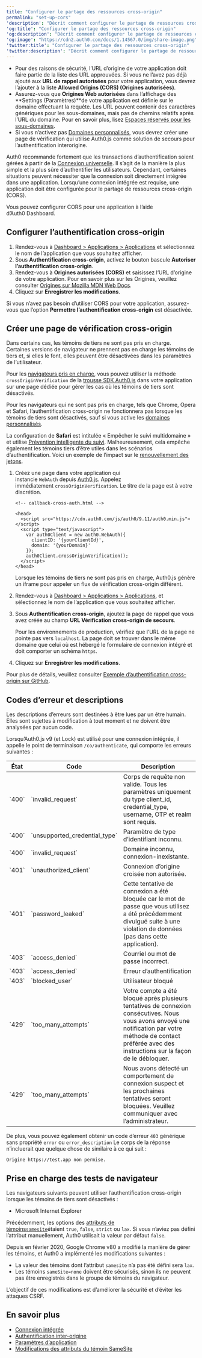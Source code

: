 ---
title: "Configurer le partage des ressources cross-origin"
permalink: "set-up-cors"
'description': "Décrit comment configurer le partage de ressources cross-origin (CORS) pour une application enregistrée auprès d’Auth0 à l’aide d’Auth0 Dashboard."
'og:title': "Configurer le partage des ressources cross-origin"
'og:description': "Décrit comment configurer le partage de ressources cross-origin (CORS) pour une application enregistrée auprès d’Auth0 à l’aide d’Auth0 Dashboard."
'og:image': "https://cdn2.auth0.com/docs/1.14567.0/img/share-image.png"
'twitter:title': "Configurer le partage des ressources cross-origin"
'twitter:description': "Décrit comment configurer le partage de ressources cross-origin (CORS) pour une application enregistrée auprès d’Auth0 à l’aide d’Auth0 Dashboard."
---

<Card title="Avant de commencer">

* Pour des raisons de sécurité, l’URL d’origine de votre application doit faire partie de la liste des URL approuvées. Si vous ne l’avez pas déjà ajouté aux **URL de rappel autorisées** pour votre application, vous devrez l’ajouter à la liste **Allowed Origins (CORS) (Origines autorisées)**.
* Assurez-vous que **Origines Web autorisées** dans l’affichage des **Settings (Paramètres)**de votre application est définie sur le domaine effectuant la requête. Les URL peuvent contenir des caractères génériques pour les sous-domaines, mais pas de chemins relatifs après l’URL du domaine. Pour en savoir plus, lisez [Espaces réservés pour les sous-domaines](https://auth0.com/docs/get-started/applications/wildcards-for-subdomains).
* Si vous n’activez pas [Domaines personnalisés](https://auth0.com/docs/customize/custom-domains), vous devrez créer une page de vérification qui utilise Auth0.js comme solution de secours pour l’authentification interorigine.

</Card>

Auth0 recommande fortement que les transactions d’authentification soient gérées à partir de la [Connexion universelle](/docs/fr-ca/authenticate/login/auth0-universal-login). Il s’agit de la manière la plus simple et la plus sûre d’authentifier les utilisateurs. Cependant, certaines situations peuvent nécessiter que la connexion soit directement intégrée dans une application. Lorsqu’une connexion intégrée est requise, une application doit être configurée pour le partage de ressources cross-origin (CORS).

Vous pouvez configurer CORS pour une application à l’aide d’Auth0 Dashboard.

## Configurer l’authentification cross-origin

1. Rendez-vous à [Dashboard > Applications > Applications](https://manage.auth0.com/#/applications) et sélectionnez le nom de l’application que vous souhaitez afficher.
2. Sous **Authentification cross-origin**, activez le bouton bascule **Autoriser l’authentification cross-origin**.
3. Rendez-vous à **Origines autorisées (CORS)** et saisissez l‘URL d’origine de votre application. Pour en savoir plus sur les Origines, veuillez consulter [Origines sur Mozilla MDN Web Docs](https://developer.mozilla.org/en-US/docs/Web/HTTP/Headers/Origin).
4. Cliquez sur **Enregistrer les modifications**.

<Callout icon="file-lines" color="#0EA5E9" iconType="regular">

Si vous n’avez pas besoin d’utiliser CORS pour votre application, assurez-vous que l’option **Permettre l’authentification cross-origin** est désactivée.

</Callout>

## Créer une page de vérification cross-origin

Dans certains cas, les témoins de tiers ne sont pas pris en charge. Certaines versions de navigateur ne prennent pas en charge les témoins de tiers et, si elles le font, elles peuvent être désactivées dans les paramètres de l’utilisateur.

Pour les [navigateurs pris en charge](#browser-testing-support), vous pouvez utiliser la méthode `crossOriginVerification` de la [trousse SDK Auth0.js](/docs/fr-ca/libraries/auth0js) dans votre application sur une page dédiée pour gérer les cas où les témoins de tiers sont désactivés.

Pour les navigateurs qui ne sont pas pris en charge, tels que Chrome, Opera et Safari, l’authentification cross-origin ne fonctionnera pas lorsque les témoins de tiers sont désactivés, sauf si vous active les [domaines personnalisés](/docs/fr-ca/customize/custom-domains).

<Callout icon="file-lines" color="#0EA5E9" iconType="regular">

La configuration de **Safari** est intitulée « Empêcher le suivi multidomaine » et utilise [Prévention intelligente du suivi](https://webkit.org/blog/7675/intelligent-tracking-prevention/). Malheureusement, cela empêche également les témoins tiers d’être utiles dans les scénarios d’authentification. Voici un exemple de l’impact sur le [renouvellement des jetons](https://auth0.com/docs/api-auth/token-renewal-in-safari).

</Callout>

1. Créez une page dans votre application qui instancie `WebAuth` depuis [Auth0.js](/docs/fr-ca/libraries/auth0js). Appelez immédiatement `crossOriginVerification`. Le titre de la page est à votre discrétion.

   

   ``` lines
   <!-- callback-cross-auth.html -->

   <head>
     <script src="https://cdn.auth0.com/js/auth0/9.11/auth0.min.js"></script>
     <script type="text/javascript">
       var auth0Client = new auth0.WebAuth({
         clientID: '{yourClientId}',
         domain: '{yourDomain}'
       });
       auth0Client.crossOriginVerification();
     </script>
   </head>
   ```

   

   

   Lorsque les témoins de tiers ne sont pas pris en charge, Auth0.js génère un iframe pour appeler un flux de vérification cross-origin différent.
2. Rendez-vous à [Dashboard > Applications > Applications](https://manage.auth0.com/#/applications), et sélectionnez le nom de l’application que vous souhaitez afficher.
3. Sous **Authentification cross-origin**, ajoutez la page de rappel que vous avez créée au champ **URL Vérification cross-origin de secours**.

   <Warning>

   Pour les environnements de production, vérifiez que l’URL de la page ne pointe pas vers `localhost`. La page doit se trouver dans le même domaine que celui où est hébergé le formulaire de connexion intégré et doit comporter un schéma `https`.

   </Warning>

4. Cliquez sur **Enregistrer les modifications**.

Pour plus de détails, veuillez consulter [Exemple d’authentification cross-origin sur GitHub](https://github.com/auth0/lock/blob/master/support/callback-cross-auth.html).

## Codes d’erreur et descriptions

<Warning>

Les descriptions d’erreurs sont destinées à être lues par un être humain. Elles sont sujettes à modification à tout moment et ne doivent être analysées par aucun code.

</Warning>

Lorsqu’Auth0.js v9 (et Lock) est utilisé pour une connexion intégrée, il appelle le point de terminaison `/co/authenticate`, qui comporte les erreurs suivantes :

<table class="table"><thead>
<tr>
<th><strong>État</strong></th>
<th><strong>Code</strong></th>
<th><strong>Description</strong></th>
</tr>
</thead>
<tbody>
<tr>
<td>`400`</td>
<td>`invalid_request`</td>
<td>Corps de requête non valide. Tous les paramètres uniquement du type client_id, credential_type, username, OTP et realm sont requis.</td>
</tr>
<tr>
<td>`400`</td>
<td>`unsupported_credential_type`</td>
<td>Paramètre de type d’identifiant inconnu.</td>
</tr>
<tr>
<td>`400`</td>
<td>`invalid_request`</td>
<td>Domaine inconnu, connexion-inexistante.</td>
</tr>
<tr>
<td>`401`</td>
<td>`unauthorized_client`</td>
<td>Connexion d’origine croisée non autorisée.</td>
</tr>
<tr>
<td>`401`</td>
<td>`password_leaked`</td>
<td>Cette tentative de connexion a été bloquée car le mot de passe que vous utilisez a été précédemment divulgué suite à une violation de données (pas dans cette application).</td>
</tr>
<tr>
<td>`403`</td>
<td>`access_denied`</td>
<td>Courriel ou mot de passe incorrect.</td>
</tr>
<tr>
<td>`403`</td>
<td>`access_denied`</td>
<td>Erreur d’authentification</td>
</tr>
<tr>
<td>`403`</td>
<td>`blocked_user`</td>
<td>Utilisateur bloqué</td>
</tr>
<tr>
<td>`429`</td>
<td>`too_many_attempts`</td>
<td>Votre compte a été bloqué après plusieurs tentatives de connexion consécutives. Nous vous avons envoyé une notification par votre méthode de contact préférée avec des instructions sur la façon de le débloquer.</td>
</tr>
<tr>
<td>`429`</td>
<td>`too_many_attempts`</td>
<td>Nous avons détecté un comportement de connexion suspect et les prochaines tentatives seront bloquées. Veuillez communiquer avec l’administrateur.</td>
</tr>
</tbody>
</table>

De plus, vous pouvez également obtenir un code d’erreur `403` générique sans propriété `error` ou `error_description` Le corps de la réponse n’incluerait que quelque chose de similaire à ce qui suit :

`Origine https://test.app non permise.`

## Prise en charge des tests de navigateur

Les navigateurs suivants peuvent utiliser l’authentification cross-origin lorsque les témoins de tiers sont désactivés :

* Microsoft Internet Explorer

<Card title="Attributs des témoins samesite">

Précédemment, les options des [attributs de témoins](https://auth0.com/docs/sessions/concepts/cookie-attributes)[`samesite`](https://auth0.com/docs/sessions/concepts/cookie-attributes)étaient `true`, `false`, `strict` ou `lax`. Si vous n’aviez pas défini l’attribut manuellement, Auth0 utilisait la valeur par défaut `false`.

Depuis en février 2020, Google Chrome v80 a modifié la manière de gérer les témoins, et Auth0 a implémenté les modifications suivantes :

* La valeur des témoins dont l’attribut `samesite` n’a pas été défini sera `lax`.
* Les témoins `sameSite=none` doivent être sécurisés, sinon ils ne peuvent pas être enregistrés dans le groupe de témoins du navigateur.

L’objectif de ces modifications est d’améliorer la sécurité et d’éviter les attaques CSRF.

</Card>

## En savoir plus

* [Connexion intégrée](/docs/fr-ca/authenticate/login/embedded-login)
* [Authentification inter-origine](/docs/fr-ca/authenticate/login/cross-origin-authentication)
* [Paramètres d’application](/docs/fr-ca/get-started/applications/application-settings)
* [Modifications des attributs du témoin SameSite](/docs/fr-ca/manage-users/cookies/samesite-cookie-attribute-changes)